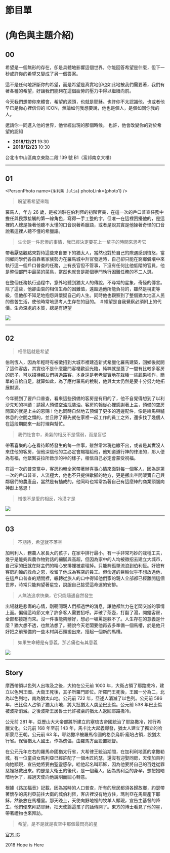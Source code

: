 

# 節目單

# (角色與主題介紹)

## 00

希望是一個無形的存在，卻是具體地影響這個世界，你能回答希望是什麼，但下一秒或許你的希望又變成了另一個答案。

這不是任何地評斷你的希望，而是希望是真實地卻也如此地被我們需要著，我們有著各種的希望，好讓我們能夠在這個疲勞的壓力中得以繼續向前。

今天我們想帶你來體會，希望的源頭，也就是耶穌。也許你不太認識他，也或者他早已是你心裡信仰的 ICON，無論如何我想要說，他也是個人，是個如同你我的人。

邀請你一同進入他的世界，他曾經出現的那個時候。
也許，他會改變你的對於希望的認知

- **2018/12/21** 19:30
- **2018/12/23** 10:30

台北市中山區南京東路二段 139 號 B1（富邦南京大樓）

---

## 01

<PersonPhoto name={`朱利葉 Julia`} photoLink={photo1} />

> 盼望著希望來臨

羅馬人，年方 26 歲，是被派駐在伯利恆的初階官員，在這一次的戶口普查任務中擔任與民眾接觸的第一線角色，寫得一手工整的字，但唯一在這裡困擾他的，是這裡的人總是操著他聽不太懂的口音說著希臘語，或者是說其實是他操著奇怪的口音說著這裡人聽不懂的希臘語。

> 生命是一件悲慘的事情，我已經決定要花上一輩子的時間來思考它

帶著厭惡觀點來對待這些來自鄉下的猶太人，當然也對於自己的際遇感到憤怒，當同鄉同學們各自靠著家族勢力在羅馬城中升官發達時，自己卻只能在窮鄉僻壤中來執行這一個戶口普查的任務，上有長官但不管事，下沒有任何比他低階的官員，他是整個部門中最菜的菜鳥，當然也就會是那個專門執行困難任務的不二人選。

在整個任務執行過程中，意外地聽到猶太人的傳說，不尋常的星象，奇怪的傳言。除了這些，他卻由衷的相信生命的困難值，遠超過他所能負荷的，雖然是稅吏等級，但他卻不知足地抱怨與懷疑自己的人生。同時他也觀察到了整個猶太地區人民的貧苦生活，使他時常地思考人生存在的目的。
＃絕望是自我覺察必須附上的代價。生命深處的本質，總是有絕望

<img src={item1} />

---

## 02

<PersonPhoto name="客店約翰 Hotel John" photoLink={photo2} />

> 相信這就是希望

伯利恆人，因為年輕時有被徵招到大城市裡建造新式希臘化羅馬建築，回鄉後就開了這件客店，其實也不是什麼龍門客棧歡迎光臨，純粹就是蓋了一間有比較多客房的房子，可以招待親友們與過路客，本身還是老老實實地在栽種一些蔬果稻作，簡單的自給自足。就算如此，為了應付羅馬的稅制，他與太太仍然是要十分努力地拓展財源。

今年聽到了要戶口普查，看來這些預備的客房是有用的了，他不自覺得想到了以利沙先知的神蹟：請婦人預備空油瓶裝油。客房約翰從心裡感謝著上主，預備的空房間真的就是上主的恩賜！他也同時自然地去預備了更多的週邊配件，像是給馬與驢休息的空間之類的，並且除了原先就在家裡一起工作的員工之外，還多找了幾個人在這段期間來一起打理與幫忙。

> 我們社會中，勇氣的相反不是懦弱，而是盲從

帶著喜樂的心在看待即將發生的每一件事，雖然常常税也繳不出，或者是其實沒人來住他的客房，但他深信他的主必定會賜福給他，他知道遵行神的律法的，那人便為有福，他緊繫妥拉所啟示的神的樣子，相信自己必定會蒙受祝福。

在這一次的普查當中，客房約翰全家帶著辦喜事心情來面對每一個客人，因為是第一次的戶口普查，人流極大，他也不只提供歇腳的地方，更是挪出空間販賣自己與鄰居們的農產品，當然是有抽成的，他同時也常常為著自己有這麼棒的商業頭腦向神獻上感恩！

> 憎恨不是愛的相反，冷漠才是

<img src={item2} />

---

## 03

<PersonPhoto name="猶大 Judah" photoLink={photo3} />

> 不期待，希望就不落空

加利利人，務農人家長大的孩子，在家中排行最小，有一手非常巧妙的栽種工夫，幾乎是能夠與農作物對話的細膩與高超，但因為家中的人均被徵招去建立大城市，自己家的田就在財主們的精心安排裡被處理掉。只能夠孤單流浪到伯利恆。好險有客房約翰的救命之恩，收留了他成為客店的員工。但命運的巨輪似乎不想放過他，在這戶口普查的期間裡，輾轉從旅人的口中得知他們家的親人全部都已經離開這個世界，時常只能夠望著星空，說服自己接受這命運的安排。

> 人無法追求快樂，它只能隨遇自然發生

出場就是悲傷的心情，剛聽聞親人們都過世的消息，讓他都無力在老闆交辦的事情上面。偏偏這時節又來了許多客人需要招呼。弄破了茶壺，打翻了湯，開錯客房，全部都接踵而來。沒一件事能夠辦好，想必一頓罵是躲不了。人生存在的意義是什麼？猶大想不透，也無法想了。聽說今天老闆要他再去多準備一個馬槽，於是他只好把之前預備的一些木材與石頭搬出來，搭起一個新的馬槽。

> 如果生命總是有意義，那苦痛也有其意義

<img src={item3} />

---

## Story

摩西帶領以色列人出埃及之後，大約在公元前 1000 年，大衛占領了耶路撒冷，建立以色列王國。大衛王死後，其子所羅門即位。所羅門王死後，王國一分為二，北為以色列地，南為猶太山地。公元前 722 年，亞述人消滅了以色列。公元前 586 年，巴比倫人占領了猶太山地，將大批猶太人虜至巴比倫。公元前 538 年巴比倫被波斯消滅。之後波斯王居魯士允許被虜的猶太人返回耶路撒冷。

公元前 281 年，亞歷山大大帝部將所建立的塞琉古帝國統治了耶路撒冷，推行希臘文化。公元前 168 年至前 143 年，馬卡比大起義爆發，猶太人建立了獨立的哈斯蒙尼王朝。公元前 63 年，耶路撒冷被羅馬帝國的格奈烏斯·龐培占領，設猶太行省。保留猶太人國王，作為傀儡，由羅馬方面設置總督。

在公元元年左右的羅馬帝國猶太行省，大希律王統治期間，在加利利地區的拿撒勒城，有一位童貞女馬利亞已經許配了一個木匠約瑟，還沒有迎娶同房，天使加百列向她顯現，宣告她將要由聖靈感孕，給他起名叫耶穌，因為他要將自己的百姓從罪惡裡拯救出來。約瑟是大衛王的後代，是一個義人，因為馬利亞的身孕，想把她暗暗地休了，經過天使向他說明而回心轉意。

根據《路加福音》記載，因為當時的人口普查，所有的居民都須各歸故鄉，約瑟帶著懷孕的馬利亞前往大衛的城伯利恆，客店裡沒有地方住，瑪利亞在馬廄產下耶穌，然後放在馬槽里。那天晚上，天使向野地裡的牧羊人顯現，宣告主基督的降生，他們便來拜訪耶穌，把天使論這孩子的話傳開了。東方的博士看見了他的星，帶著禮物也來拜訪。

> 希望，是不是就是夜空中那個最閃亮的星

[官方 IG](https://www.instagram.com/hopeishere2018/)

2018 Hope is Here
